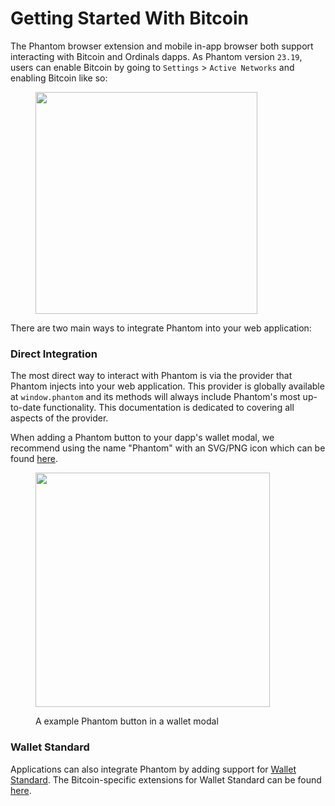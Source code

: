 # Getting Started With Bitcoin

The Phantom browser extension and mobile in-app browser both support interacting with Bitcoin and Ordinals dapps. As Phantom version `23.19`, users can enable Bitcoin by going to `Settings` > `Active Networks` and enabling Bitcoin like so:

<div data-full-width="false"><figure><img src="../.gitbook/assets/Screen Shot 2023-12-20 at 10.49.27 AM.png" alt="" width="355" /><figcaption></figcaption></figure></div>

There are two main ways to integrate Phantom into your web application:

### Direct Integration

The most direct way to interact with Phantom is via the provider that Phantom injects into your web application. This provider is globally available at `window.phantom` and its methods will always include Phantom's most up-to-date functionality. This documentation is dedicated to covering all aspects of the provider.

When adding a Phantom button to your dapp's wallet modal, we recommend using the name "Phantom" with an SVG/PNG icon which can be found [here](https://docs.phantom.app/resources/assets).

<figure><img src="../.gitbook/assets/image (14).png" alt="" width="375" /><figcaption><p>A example Phantom button in a wallet modal</p></figcaption></figure>

### Wallet Standard

Applications can also integrate Phantom by adding support for [Wallet Standard](https://github.com/wallet-standard/wallet-standard). The Bitcoin-specific extensions for Wallet Standard can be found [here](https://github.com/ExodusMovement/bitcoin-wallet-standard?tab=readme-ov-file).
